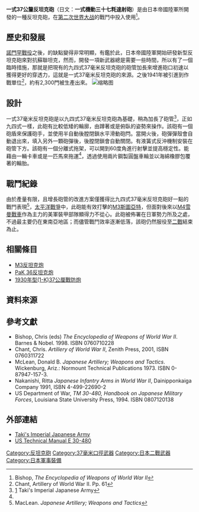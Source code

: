 {{noteTA
|G1=Military
|G2=長度單位
|G3=地名
}}
{{Infobox Weapon
|name= 一式機動三十七粍速射砲
|image= File:Type_1_37mm_AT_gun.jpg
|image_size= 300px
|caption= 一式37毫米反坦克砲
|origin= [[File:Flag_of_Japan.svg|28px]] [[大日本帝國|大日本帝國]]
|type= [[反坦克砲|反坦克砲]]
<!-- Type selection -->
|is_ranged=yes
|is_artillery=yes
<!-- Service history -->
|service= 1941年至1945年
|used_by= [[File:War_flag_of_the_Imperial_Japanese_Army.svg|28px]] [[日本帝國陸軍|日本帝國陸軍]]
<!-- Production history -->
|design_date= 1941年
|number= 2,300 門
<!-- General specifications -->
|spec_label= 
|weight= 1600英磅（725公斤）
|part_length= 1699公釐〔45.9倍徑〕
<!-- Ranged weapon specifications -->
|caliber=37 公釐 
|action=後膛裝填式
|velocity=780 m/s
|max_range=6,000 公尺
|sights=直式望遠鏡
<!-- Artillery specifications -->
|elevation=-10 to +36 度
}}
'''一式37公釐反坦克砲'''（日文：'''一式機動三十七粍速射砲'''）是由日本帝國陸軍所開發的一種反坦克砲，在[[第二次世界大战|第二次世界大战]]的戰鬥中投入使用<ref>Bishop, ''The Encyclopedia of Weapons of World War II''</ref>。

== 歷史和發展 ==
[[諾門罕戰役|諾門罕戰役]]之後，{{link-ja|九四式反戰車炮|九四式37mm速射砲}}的缺點變得非常明顯，有鑑於此，日本帝國陸軍開始研發新型反坦克砲來對抗蘇聯坦克，然而，開發一項新武器總是需要一些時間，所以有了一個臨時措施，那就是把現有的九四式37毫米反坦克砲的砲管加長來增進砲口初速以獲得更好的穿透力，這就是一式37毫米反坦克砲的來源。之後1941年被引進到作戰單位<ref name="Chant Pp. 61">Chant, Artillery of World War II. Pp. 61</ref>，約有2,300門被生產出來。
[[File:The_British_Army_in_Burma_1945_SE2213.jpg|缩略图]]

== 設計 ==
一式37毫米反坦克砲是以九四式37毫米反坦克砲為基礎，稍為加長了砲管<ref>[http://www3.plala.or.jp/takihome/T1-37AT.htm] {{WebCite|url=https://www.webcitation.org/6DY1BJkeh?url=http://www3.plala.or.jp/takihome/T1-37AT.htm |date=20130109175154 |dateformat=iso }} Taki's Imperial Japanese Army</ref>，正如九四式一樣，此砲有比較低矮的輪廓，由蹲著或是俯臥的姿勢來操作。該砲有一個砲盾來保護砲手，並使用半自動後膛閉鎖水平滑動砲閂。當開火後，砲彈彈殼會自動退出來，填入另外一顆砲彈後，後膛閉鎖會自動關閉。有液簧式反沖機制安裝在砲管下方。該砲有一個分離式拖架，可以開到60度角進行射擊並提高穩定性。能藉由一輛卡車或是一匹馬來拖運<ref name="Chant Pp. 61"/>，透過使用兩片鋼製圓盤車輪並以海綿橡膠包覆著的輪胎。

== 戰鬥紀錄 ==
由於產量有限，且增長砲管的改進方案僅獲得比九四式37毫米反坦克砲好一點的戰鬥表現<ref>MacLean. ''Japanese Artillery; Weapons and Tactics''</ref>，[[太平洋戰爭|太平洋戰爭]]中，此砲能有效打擊的[[M3斯圖亞特|M3斯圖亞特]]，但面對後來以[[M4雪曼戰車|M4雪曼戰車]]作為主力的美軍裝甲部隊顯得力不從心。此砲被佈署在日軍勢力所及之處，不過最主要仍在東南亞地區；而儘管戰鬥效率逐漸低落，該砲仍然服役至[[二戰|二戰]]結束為止。

==相關條目==
*[[M3反坦克炮|M3反坦克炮]]
*[[PaK_36反坦克炮|PaK 36反坦克炮]]
*[[1930年型(1-K)37公厘戰防炮|1930年型(1-K)37公厘戰防炮]]

==資料來源==
{{reflist}}

== 參考文獻 ==
* Bishop, Chris (eds) ''The Encyclopedia of Weapons of World War II''. Barnes & Nobel. 1998. ISBN 0760710228 
* Chant, Chris. ''Artillery of World War II'', Zenith Press, 2001, ISBN 0760311722
*McLean, Donald B. ''Japanese Artillery; Weapons and Tactics''. Wickenburg, Ariz.: Normount Technical Publications 1973. ISBN 0-87947-157-3.
* Nakanishi, Ritta ''Japanese Infantry Arms in World War II'', Dainipponkaiga Company 1991, ISBN 4-499-22690-2
* US Department of War, ''TM 30-480, Handbook on Japanese Military Forces'', Louisiana State University Press, 1994. ISBN 0807120138
== 外部連結 ==
* [http://www3.plala.or.jp/takihome/T1-37AT.htm Taki's Imperial Japanese Army] {{WebCite|url=https://www.webcitation.org/6DY1BJkeh?url=http://www3.plala.or.jp/takihome/T1-37AT.htm |date=20130109175154 |dateformat=iso }}
*[http://www.ibiblio.org/hyperwar/Japan/IJA/HB/HB-9.html#III US Technical Manual E 30-480] {{Wayback|url=http://www.ibiblio.org/hyperwar/Japan/IJA/HB/HB-9.html#III |date=20190102013343 }}

{{日本帝国陆军火炮}}
[[Category:反坦克砲|Category:反坦克砲]]
[[Category:37毫米口徑武器|Category:37毫米口徑武器]]
[[Category:日本二戰武器|Category:日本二戰武器]]
[[Category:日本軍事裝備|Category:日本軍事裝備]]
